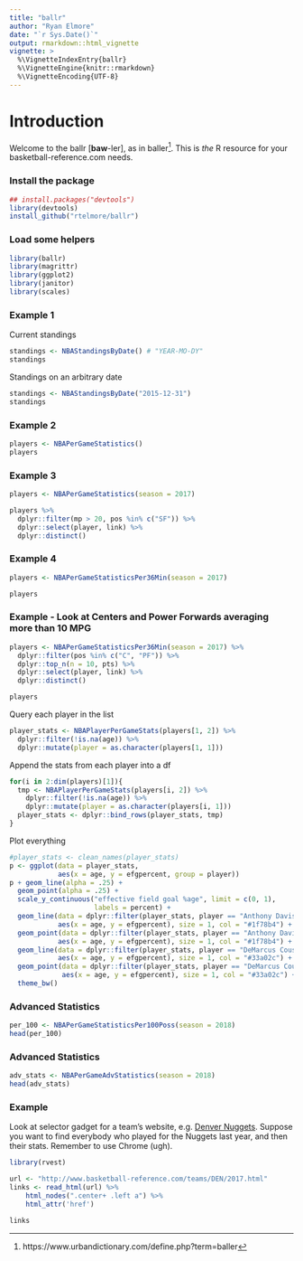 ```yaml
---
title: "ballr"
author: "Ryan Elmore"
date: "`r Sys.Date()`"
output: rmarkdown::html_vignette
vignette: >
  %\VignetteIndexEntry{ballr}
  %\VignetteEngine{knitr::rmarkdown}
  %\VignetteEncoding{UTF-8}
---
```


# Introduction 

Welcome to the ballr [**baw**-ler], as in baller^[https://www.urbandictionary.com/define.php?term=baller]. This is *the*
R resource for your basketball-reference.com needs. 

### Install the package
```r
## install.packages("devtools")
library(devtools)
install_github("rtelmore/ballr")
```

### Load some helpers

```r
library(ballr)
library(magrittr)
library(ggplot2)
library(janitor)
library(scales)
```

### Example 1
Current standings
```r
standings <- NBAStandingsByDate() # "YEAR-MO-DY"
standings
```

Standings on an arbitrary date
```r
standings <- NBAStandingsByDate("2015-12-31")
standings
```

### Example 2
```r
players <- NBAPerGameStatistics()
players
```

### Example 3
```r
players <- NBAPerGameStatistics(season = 2017)
```
```r
players %>%
  dplyr::filter(mp > 20, pos %in% c("SF")) %>%
  dplyr::select(player, link) %>%
  dplyr::distinct()
```

### Example 4
```r
players <- NBAPerGameStatisticsPer36Min(season = 2017)
```
```r
players
```


### Example - Look at Centers and Power Forwards averaging more than 10 MPG
```r
players <- NBAPerGameStatisticsPer36Min(season = 2017) %>%
  dplyr::filter(pos %in% c("C", "PF")) %>%
  dplyr::top_n(n = 10, pts) %>% 
  dplyr::select(player, link) %>%
  dplyr::distinct()
```
```r
players
```

Query each player in the list
```r
player_stats <- NBAPlayerPerGameStats(players[1, 2]) %>%
  dplyr::filter(!is.na(age)) %>%
  dplyr::mutate(player = as.character(players[1, 1]))
```

Append the stats from each player into a df 
```r
for(i in 2:dim(players)[1]){
  tmp <- NBAPlayerPerGameStats(players[i, 2]) %>%
    dplyr::filter(!is.na(age)) %>%
    dplyr::mutate(player = as.character(players[i, 1]))
  player_stats <- dplyr::bind_rows(player_stats, tmp)
}
```

Plot everything
```r
#player_stats <- clean_names(player_stats)
p <- ggplot(data = player_stats,
            aes(x = age, y = efgpercent, group = player))
p + geom_line(alpha = .25) +
  geom_point(alpha = .25) +
  scale_y_continuous("effective field goal %age", limit = c(0, 1),
                     labels = percent) +
  geom_line(data = dplyr::filter(player_stats, player == "Anthony Davis"),
            aes(x = age, y = efgpercent), size = 1, col = "#1f78b4") +
  geom_point(data = dplyr::filter(player_stats, player == "Anthony Davis"),
            aes(x = age, y = efgpercent), size = 1, col = "#1f78b4") +
  geom_line(data = dplyr::filter(player_stats, player == "DeMarcus Cousins"),
            aes(x = age, y = efgpercent), size = 1, col = "#33a02c") +
  geom_point(data = dplyr::filter(player_stats, player == "DeMarcus Cousins"),
             aes(x = age, y = efgpercent), size = 1, col = "#33a02c") +
  theme_bw()

```

### Advanced Statistics
```r
per_100 <- NBAPerGameStatisticsPer100Poss(season = 2018)
head(per_100)
```

### Advanced Statistics
```r
adv_stats <- NBAPerGameAdvStatistics(season = 2018)
head(adv_stats)
```

### Example 
Look at selector gadget for a team's website, e.g. [Denver Nuggets](http://www.basketball-reference.com/teams/DEN/2017.html). Suppose you want to find everybody who played for the Nuggets last year, and then their stats. Remember to use Chrome (ugh). 
```r
library(rvest)

url <- "http://www.basketball-reference.com/teams/DEN/2017.html"
links <- read_html(url) %>%
    html_nodes(".center+ .left a") %>%
    html_attr('href')
```

```r
links 
```



